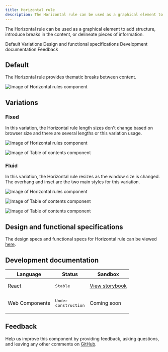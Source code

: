 ```yaml
---
title: Horizontal rule
description: The Horizontal rule can be used as a graphical element to add structure, introduce breaks in the content, or delineate pieces of information.
---
```


<PageDescription>

The Horizontal rule can be used as a graphical element to add structure, introduce breaks in the content, or delineate pieces of information.

</PageDescription>

<AnchorLinks>

<AnchorLink>Default</AnchorLink>
<AnchorLink>Variations</AnchorLink>
<AnchorLink>Design and functional specifications</AnchorLink>
<AnchorLink>Development documentation</AnchorLink>
<AnchorLink>Feedback</AnchorLink>

</AnchorLinks>

## Default
The Horizontal rule provides thematic breaks between content.

<Row>
<Column colMd={8} colLg={8}>

![Image of Horizontal rules component](../../images/component/horizontal-rule/horizontal-rule-default.jpg)

</Column>
</Row>

## Variations

### Fixed
In this variation, the Horizontal rule length sizes don't change based on browser size and there are several lengths or this variation usage.

<Row>
<Column colMd={8} colLg={8}>

![Image of Horizontal rules component](../../images/component/horizontal-rule/horizontal-rule-fixed.jpg)

</Column>
</Row>

<Title>Use case</Title>

![Image of Table of contents component](../../images/component/horizontal-rule/horizontal-rule-fixed-use-case.jpg)

### Fluid
In this variation, the Horizontal rule resizes as the window size is changed. The overhang and inset are the two main styles for this variation. 

<Row>
<Column colMd={8} colLg={8}>

![Image of Horizontal rules component](../../images/component/horizontal-rule/horizontal-rule-fluid.jpg)

</Column>
</Row>

<Title>Use case</Title>


![Image of Table of contents component](../../images/component/horizontal-rule/horizontal-rule-fluid-use-case-01.jpg)


![Image of Table of contents component](../../images/component/horizontal-rule/horizontal-rule-fluid-use-case-02.jpg)

## Design and functional specifications

The design specs and functional specs for Horizontal rule can be viewed <a href="https://ibm.box.com/s/ladjc15eyxg61c5wqbshggm3e4zgrnp5" target="_blank">here</a>.

## Development documentation

| Language      | Status        | Sandbox                                                                              |
| ------------- | -----------   | ------------------------------------------------------------------------             |
| React         | <div><span class="bx--tag bx--tag--green"><pre>Stable</pre></span></div>        | <a href="https://ibmdotcom-react.mybluemix.net/?path=/story/components-horizontalrule--default" target="_blank">View storybook</a>     |
| Web Components       | <div><span class="bx--tag bx--tag--cool-gray"><pre>Under construction</pre></span></div>  | Coming soon |

## Feedback

Help us improve this component by providing feedback, asking questions, and leaving any other comments on <a href="https://github.com/carbon-design-system/ibm-dotcom-library" target="_blank">GitHub</a>.
